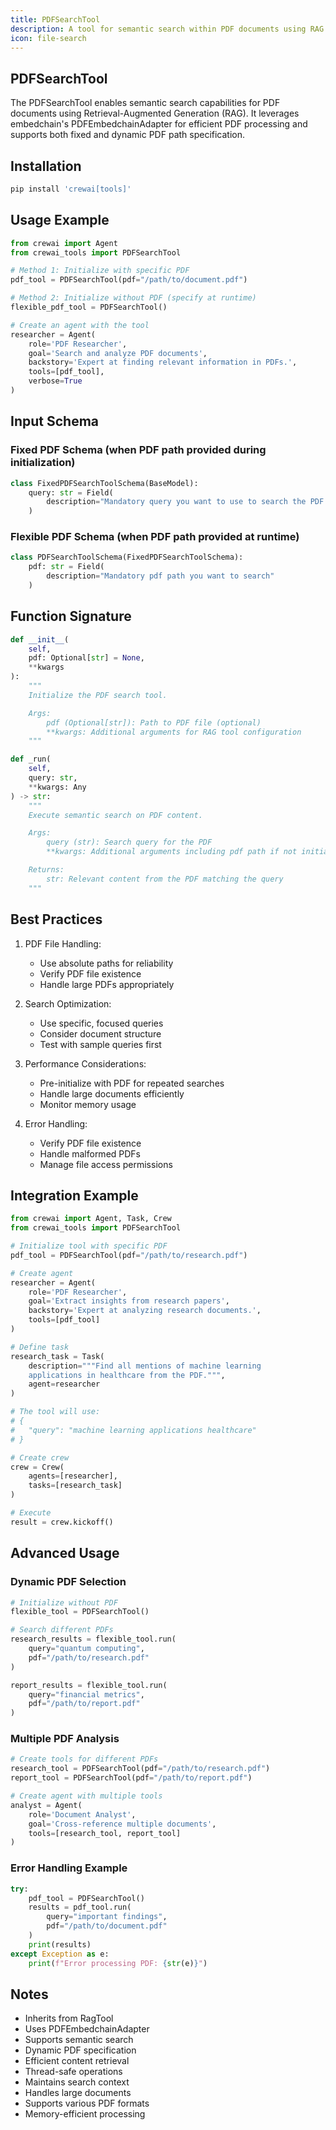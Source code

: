 ```yaml
---
title: PDFSearchTool
description: A tool for semantic search within PDF documents using RAG capabilities
icon: file-search
---
```


## PDFSearchTool

The PDFSearchTool enables semantic search capabilities for PDF documents using Retrieval-Augmented Generation (RAG). It leverages embedchain's PDFEmbedchainAdapter for efficient PDF processing and supports both fixed and dynamic PDF path specification.

## Installation

```bash
pip install 'crewai[tools]'
```

## Usage Example

```python
from crewai import Agent
from crewai_tools import PDFSearchTool

# Method 1: Initialize with specific PDF
pdf_tool = PDFSearchTool(pdf="/path/to/document.pdf")

# Method 2: Initialize without PDF (specify at runtime)
flexible_pdf_tool = PDFSearchTool()

# Create an agent with the tool
researcher = Agent(
    role='PDF Researcher',
    goal='Search and analyze PDF documents',
    backstory='Expert at finding relevant information in PDFs.',
    tools=[pdf_tool],
    verbose=True
)
```

## Input Schema

### Fixed PDF Schema (when PDF path provided during initialization)
```python
class FixedPDFSearchToolSchema(BaseModel):
    query: str = Field(
        description="Mandatory query you want to use to search the PDF's content"
    )
```

### Flexible PDF Schema (when PDF path provided at runtime)
```python
class PDFSearchToolSchema(FixedPDFSearchToolSchema):
    pdf: str = Field(
        description="Mandatory pdf path you want to search"
    )
```

## Function Signature

```python
def __init__(
    self,
    pdf: Optional[str] = None,
    **kwargs
):
    """
    Initialize the PDF search tool.

    Args:
        pdf (Optional[str]): Path to PDF file (optional)
        **kwargs: Additional arguments for RAG tool configuration
    """

def _run(
    self,
    query: str,
    **kwargs: Any
) -> str:
    """
    Execute semantic search on PDF content.

    Args:
        query (str): Search query for the PDF
        **kwargs: Additional arguments including pdf path if not initialized

    Returns:
        str: Relevant content from the PDF matching the query
    """
```

## Best Practices

1. PDF File Handling:
   - Use absolute paths for reliability
   - Verify PDF file existence
   - Handle large PDFs appropriately

2. Search Optimization:
   - Use specific, focused queries
   - Consider document structure
   - Test with sample queries first

3. Performance Considerations:
   - Pre-initialize with PDF for repeated searches
   - Handle large documents efficiently
   - Monitor memory usage

4. Error Handling:
   - Verify PDF file existence
   - Handle malformed PDFs
   - Manage file access permissions

## Integration Example

```python
from crewai import Agent, Task, Crew
from crewai_tools import PDFSearchTool

# Initialize tool with specific PDF
pdf_tool = PDFSearchTool(pdf="/path/to/research.pdf")

# Create agent
researcher = Agent(
    role='PDF Researcher',
    goal='Extract insights from research papers',
    backstory='Expert at analyzing research documents.',
    tools=[pdf_tool]
)

# Define task
research_task = Task(
    description="""Find all mentions of machine learning 
    applications in healthcare from the PDF.""",
    agent=researcher
)

# The tool will use:
# {
#   "query": "machine learning applications healthcare"
# }

# Create crew
crew = Crew(
    agents=[researcher],
    tasks=[research_task]
)

# Execute
result = crew.kickoff()
```

## Advanced Usage

### Dynamic PDF Selection
```python
# Initialize without PDF
flexible_tool = PDFSearchTool()

# Search different PDFs
research_results = flexible_tool.run(
    query="quantum computing",
    pdf="/path/to/research.pdf"
)

report_results = flexible_tool.run(
    query="financial metrics",
    pdf="/path/to/report.pdf"
)
```

### Multiple PDF Analysis
```python
# Create tools for different PDFs
research_tool = PDFSearchTool(pdf="/path/to/research.pdf")
report_tool = PDFSearchTool(pdf="/path/to/report.pdf")

# Create agent with multiple tools
analyst = Agent(
    role='Document Analyst',
    goal='Cross-reference multiple documents',
    tools=[research_tool, report_tool]
)
```

### Error Handling Example
```python
try:
    pdf_tool = PDFSearchTool()
    results = pdf_tool.run(
        query="important findings",
        pdf="/path/to/document.pdf"
    )
    print(results)
except Exception as e:
    print(f"Error processing PDF: {str(e)}")
```

## Notes

- Inherits from RagTool
- Uses PDFEmbedchainAdapter
- Supports semantic search
- Dynamic PDF specification
- Efficient content retrieval
- Thread-safe operations
- Maintains search context
- Handles large documents
- Supports various PDF formats
- Memory-efficient processing
